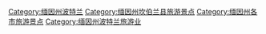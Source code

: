 [[Category:缅因州波特兰|Category:缅因州波特兰]]
[[Category:缅因州坎伯兰县旅游景点|Category:缅因州坎伯兰县旅游景点]]
[[Category:缅因州各市旅游景点|Category:缅因州各市旅游景点]]
[[Category:缅因州波特兰旅游业|Category:缅因州波特兰旅游业]]